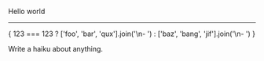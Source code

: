 Hello world

---

{
123 === 123 ?
['foo', 'bar', 'qux'].join('\n- ') :
['baz', 'bang', 'jif'].join('\n- ')
}

Write a haiku about anything.

<GenerateText as="haiku" model="ollama:llama3.1" />
